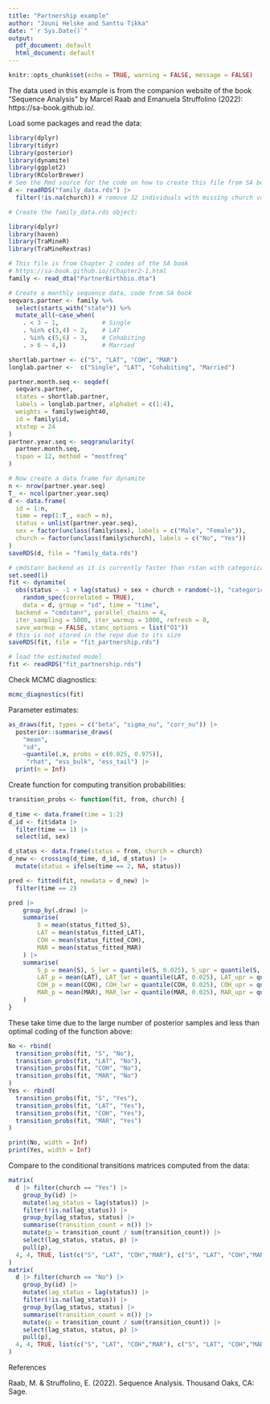 ```yaml
---
title: "Partnership example"
author: "Jouni Helske and Santtu Tikka"
date: "`r Sys.Date()`"
output:
  pdf_document: default
  html_document: default
---
```


```r
knitr::opts_chunk$set(echo = TRUE, warning = FALSE, message = FALSE)
```

The data used in this example is from the companion website of the book "Sequence Analysis" by Marcel Raab and Emanuela Struffolino (2022): https://sa-book.github.io/. 

Load some packages and read the data:

```r
library(dplyr)
library(tidyr)
library(posterior)
library(dynamite)
library(ggplot2)
library(RColorBrewer)
# See the Rmd source for the code on how to create this file from SA book files
d <- readRDS("family_data.rds") |> 
  filter(!is.na(church)) # remove 32 individuals with missing church variable
```

```r
# Create the family_data.rds object:

library(dplyr)
library(haven)
library(TraMineR)
library(TraMineRextras)

# This file is from Chapter 2 codes of the SA book
# https://sa-book.github.io/rChapter2-1.html
family <- read_dta("PartnerBirthbio.dta")

# Create a monthly sequence data, code from SA book
seqvars.partner <- family %>%
  select(starts_with("state")) %>%
  mutate_all(~case_when(
    . < 3 ~ 1,            # Single
    . %in% c(3,4) ~ 2,    # LAT
    . %in% c(5,6) ~ 3,    # Cohabiting
    . > 6 ~ 4,))          # Married

shortlab.partner <- c("S", "LAT", "COH", "MAR")
longlab.partner <-  c("Single", "LAT", "Cohabiting", "Married")

partner.month.seq <- seqdef(
  seqvars.partner, 
  states = shortlab.partner, 
  labels = longlab.partner, alphabet = c(1:4),  
  weights = family$weight40,
  id = family$id,
  xtstep = 24
)
partner.year.seq <- seqgranularity(
  partner.month.seq, 
  tspan = 12, method = "mostfreq"
)

# Now create a data frame for dynamite
n <- nrow(partner.year.seq)
T_ <- ncol(partner.year.seq)
d <- data.frame(
  id = 1:n,
  time = rep(1:T_, each = n),
  status = unlist(partner.year.seq),
  sex = factor(unclass(family$sex), labels = c("Male", "Female")),
  church = factor(unclass(family$church), labels = c("No", "Yes"))
)
saveRDS(d, file = "family_data.rds")
```




```r
# cmdstanr backend as it is currently faster than rstan with categorical responses
set.seed(1)
fit <- dynamite(
  obs(status ~ -1 + lag(status) + sex + church + random(~1), "categorical") + 
    random_spec(correlated = TRUE),
    data = d, group = "id", time = "time", 
  backend = "cmdstanr", parallel_chains = 4, 
  iter_sampling = 5000, iter_warmup = 1000, refresh = 0,
  save_warmup = FALSE, stanc_options = list("O1"))
# this is not stored in the repo due to its size
saveRDS(fit, file = "fit_partnership.rds") 
```
```r
# load the estimated model
fit <- readRDS("fit_partnership.rds")
```

Check MCMC diagnostics:
```r
mcmc_diagnostics(fit)
```

Parameter estimates: 
```r
as_draws(fit, types = c("beta", "sigma_nu", "corr_nu")) |> 
  posterior::summarise_draws(
    "mean", 
    "sd",
    ~quantile(.x, probs = c(0.025, 0.975)),
     "rhat", "ess_bulk", "ess_tail") |> 
  print(n = Inf)
```

Create function for computing transition probabilities:

```r
transition_probs <- function(fit, from, church) {
  
d_time <- data.frame(time = 1:2)
d_id <- fit$data |> 
  filter(time == 1) |> 
  select(id, sex)

d_status <- data.frame(status = from, church = church)
d_new <- crossing(d_time, d_id, d_status) |> 
  mutate(status = ifelse(time == 2, NA, status))

pred <- fitted(fit, newdata = d_new) |> 
  filter(time == 2)

pred |> 
    group_by(.draw) |> 
    summarise(
        S = mean(status_fitted_S), 
        LAT = mean(status_fitted_LAT),
        COH = mean(status_fitted_COH),
        MAR = mean(status_fitted_MAR)
    ) |> 
    summarise(
        S_p = mean(S), S_lwr = quantile(S, 0.025), S_upr = quantile(S, 0.975),
        LAT_p = mean(LAT), LAT_lwr = quantile(LAT, 0.025), LAT_upr = quantile(LAT, 0.975),
        COH_p = mean(COH), COH_lwr = quantile(COH, 0.025), COH_upr = quantile(COH, 0.975),
        MAR_p = mean(MAR), MAR_lwr = quantile(MAR, 0.025), MAR_upr = quantile(MAR, 0.975),
    )
}
```

These take time due to the large number of posterior samples and less than optimal coding of the function above:

```r
No <- rbind(
  transition_probs(fit, "S", "No"),
  transition_probs(fit, "LAT", "No"),
  transition_probs(fit, "COH", "No"),
  transition_probs(fit, "MAR", "No")
)
Yes <- rbind(
  transition_probs(fit, "S", "Yes"),
  transition_probs(fit, "LAT", "Yes"),
  transition_probs(fit, "COH", "Yes"),
  transition_probs(fit, "MAR", "Yes")
)
```
```r
print(No, width = Inf)
print(Yes, width = Inf)
```

Compare to the conditional transitions matrices computed from the data:
```r
matrix(
  d |> filter(church == "Yes") |> 
    group_by(id) |> 
    mutate(lag_status = lag(status)) |> 
    filter(!is.na(lag_status)) |> 
    group_by(lag_status, status) |>
    summarise(transition_count = n()) |> 
    mutate(p = transition_count / sum(transition_count)) |> 
    select(lag_status, status, p) |> 
    pull(p),
  4, 4, TRUE, list(c("S", "LAT", "COH","MAR"), c("S", "LAT", "COH","MAR"))
)
matrix(
  d |> filter(church == "No") |> 
    group_by(id) |> 
    mutate(lag_status = lag(status)) |> 
    filter(!is.na(lag_status)) |> 
    group_by(lag_status, status) |>
    summarise(transition_count = n()) |> 
    mutate(p = transition_count / sum(transition_count)) |> 
    select(lag_status, status, p) |> 
    pull(p),
  4, 4, TRUE, list(c("S", "LAT", "COH","MAR"), c("S", "LAT", "COH","MAR"))
)
```

References

Raab, M. & Struffolino, E. (2022). Sequence Analysis. Thousand Oaks, CA: Sage.
